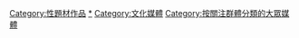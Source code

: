 [[Category:性題材作品|Category:性題材作品]]
[[Category:LGBT文化|*]]
[[Category:文化媒體|Category:文化媒體]]
[[Category:按關注群體分類的大眾媒體|Category:按關注群體分類的大眾媒體]]